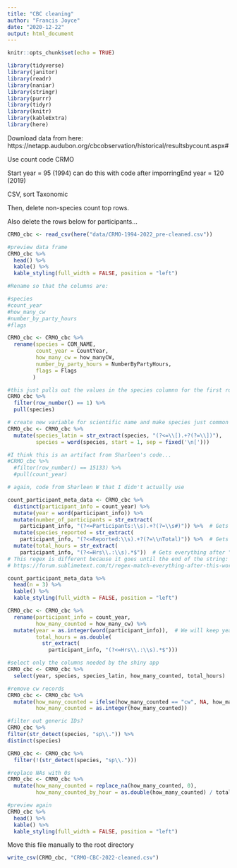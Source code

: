 ```yaml
---
title: "CBC cleaning"
author: "Francis Joyce"
date: "2020-12-22"
output: html_document
---
```


```r
knitr::opts_chunk$set(echo = TRUE)
```


```r
library(tidyverse)
library(janitor)
library(readr)
library(naniar)
library(stringr)
library(purrr)
library(tidyr)
library(knitr)
library(kableExtra)
library(here)
```

Download data from here: https://netapp.audubon.org/cbcobservation/historical/resultsbycount.aspx#

Use count code CRMO

Start year = 95 (1994)
can do this with code after imporringEnd year = 120 (2019)

CSV, sort Taxonomic

Then, delete non-species count top rows.

Also delete the rows below for participants...

```r
CRMO_cbc <- read_csv(here("data/CRMO-1994-2022_pre-cleaned.csv"))
```


```r
#preview data frame
CRMO_cbc %>%
  head() %>%
  kable() %>%
  kable_styling(full_width = FALSE, position = "left")

```




```r
#Rename so that the columns are:

#species
#count_year
#how_many_cw	
#number_by_party_hours
#flags

CRMO_cbc <- CRMO_cbc %>% 
  rename(species = COM_NAME, 
         count_year = CountYear, 
         how_many_cw = how_manyCW,
         number_by_party_hours = NumberByPartyHours,
         flags = Flags
        )

```

```r
#this just pulls out the values in the species columnn for the first row
CRMO_cbc %>% 
  filter(row_number() == 1) %>% 
  pull(species)
```

```r
# create new variable for scientific name and make species just common name
CRMO_cbc <- CRMO_cbc %>%
  mutate(species_latin = str_extract(species, "(?<=\\[).+?(?=\\])"),
         species = word(species, start = 1, sep = fixed('\n[')))
```


```r
#I think this is an artifact from Sharleen's code...
#CRMO_cbc %>% 
  #filter(row_number() == 15133) %>% 
  #pull(count_year)
```

```r
# again, code from Sharleen W that I didn't actually use

count_participant_meta_data <- CRMO_cbc %>%
  distinct(participant_info = count_year) %>%
  mutate(year = word(participant_info)) %>%
  mutate(number_of_participants = str_extract(
    participant_info, "(?<=Participants:\\s).+?(?=\\s#)")) %>%  # Gets everything between "Participants: " and " #"
  mutate(species_reported = str_extract(
    participant_info, "(?<=Reported:\\s).+?(?=\\nTotal)")) %>%  # Gets everything between "Reported: " and "Total"
  mutate(total_hours = str_extract(
    participant_info, "(?<=Hrs\\.:\\s).*$"))  # Gets everything after "Hrs.: "
# This regex is different because it goes until the end of the string:
# https://forum.sublimetext.com/t/regex-match-everything-after-this-word/20764

count_participant_meta_data %>%
  head(n = 3) %>%
  kable() %>%
  kable_styling(full_width = FALSE, position = "left")
```


```r
CRMO_cbc <- CRMO_cbc %>%
  rename(participant_info = count_year,
         how_many_counted = how_many_cw) %>%
  mutate(year = as.integer(word(participant_info)),  # We will keep year and total_hours
         total_hours = as.double(
           str_extract(
             participant_info, "(?<=Hrs\\.:\\s).*$")))
```

```r
#select only the columns needed by the shiny app
CRMO_cbc <- CRMO_cbc %>%
  select(year, species, species_latin, how_many_counted, total_hours)
```


```r
#remove cw records
CRMO_cbc <- CRMO_cbc %>%
  mutate(how_many_counted = ifelse(how_many_counted == "cw", NA, how_many_counted),
         how_many_counted = as.integer(how_many_counted))
```

```r
#filter out generic IDs?
CRMO_cbc %>%
filter(str_detect(species, "sp\\.")) %>%
distinct(species)
```


```r
CRMO_cbc <- CRMO_cbc %>%
  filter(!(str_detect(species, "sp\\.")))
```

```r
#replace NAs with 0s
CRMO_cbc <- CRMO_cbc %>%
  mutate(how_many_counted = replace_na(how_many_counted, 0),
         how_many_counted_by_hour = as.double(how_many_counted) / total_hours)
```

```r
#preview again
CRMO_cbc %>%
  head() %>%
  kable() %>%
  kable_styling(full_width = FALSE, position = "left")
```

Move this file manually to the root directory

```r
write_csv(CRMO_cbc, "CRMO-CBC-2022-cleaned.csv")
```

